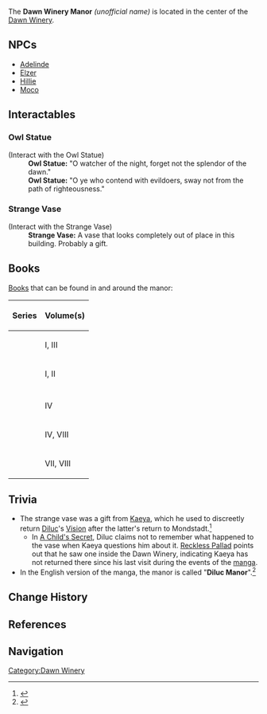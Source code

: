 {{Location Infobox
|image        = <gallery>
Winery exterior.jpeg|Exterior
Winery interior.jpeg|Interior
</gallery>
|type         = Point of Interest
|type2        = Instance
|region       = Mondstadt
|area         = Windwail Highland
|subarea      = Dawn Winery
}}
The '''Dawn Winery Manor''' ''(unofficial name)'' is located in the center of the [[Dawn Winery]].

==NPCs==
*[[Adelinde]]
*[[Elzer]]
*[[Hillie]]
*[[Moco]]

==Interactables==
===Owl Statue===
{{Dialogue start}}
;(Interact with the Owl Statue)
:'''Owl Statue:''' "O watcher of the night, forget not the splendor of the dawn."
:'''Owl Statue:''' "O ye who contend with evildoers, sway not from the path of righteousness."

===Strange Vase===
;(Interact with the Strange Vase)
:'''Strange Vase:''' A vase that looks completely out of place in this building. Probably a gift.
{{Dialogue end}}

==Books==
[[Books]] that can be found in and around the manor:

{|class="wikitable"
! Series !! Volume(s)
|-
| {{Item|A Drunkard's Tale|30|type=Book}} || I, III
|-
| {{Item|Ballads of the Squire|30|type=Book}} || I, II
|-
| {{Item|Biography of Gunnhildr|30|type=Book}} ||
|-
| {{Item|Heart of Clear Springs|30|type=Book}} || IV
|-
| {{Item|The Fox in the Dandelion Sea|30|type=Book}} || IV, VIII
|-
| {{Item|Vera's Melancholy|30|type=Book}} || VII, VIII
|}

==Trivia==
* The strange vase was a gift from [[Kaeya]], which he used to discreetly return [[Diluc]]'s [[Vision]] after the latter's return to Mondstadt.<ref>{{Ref/Manga|16}}</ref>
** In [[A Child's Secret]], Diluc claims not to remember what happened to the vase when Kaeya questions him about it. [[Reckless Pallad]] points out that he saw one inside the Dawn Winery, indicating Kaeya has not returned there since his last visit during the events of the [[manga]].
* In the English version of the manga, the manor is called "'''Diluc Manor'''".<ref>{{Ref/Manga|2}}</ref>

==Change History==
{{Change History|1.0}}

==References==
{{Reflist}}

==Navigation==
{{PoI Navbox|Mondstadt}}
[[Category:Dawn Winery]]